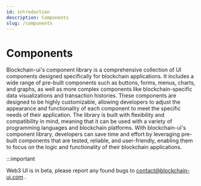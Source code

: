 ```yaml
---
id: introduction
description: Components
slug: /components
---
```


# Components

Blockchain-ui's component library is a comprehensive collection of UI components designed specifically for blockchain applications. It includes a wide range of pre-built components such as buttons, forms, menus, charts, and graphs, as well as more complex components like blockchain-specific data visualizations and transaction histories. These components are designed to be highly customizable, allowing developers to adjust the appearance and functionality of each component to meet the specific needs of their application. The library is built with flexibility and compatibility in mind, meaning that it can be used with a variety of programming languages and blockchain platforms. With blockchain-ui's component library, developers can save time and effort by leveraging pre-built components that are tested, reliable, and user-friendly, enabling them to focus on the logic and functionality of their blockchain applications.

:::important

Web3 UI is in beta, please report any found bugs to contact@blockchain-ui.com .
